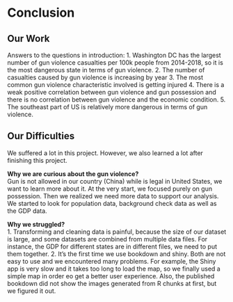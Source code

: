 # Conclusion

## Our Work

Answers to the questions in introduction:
1. Washington DC has the largest number of gun violence casualties per 100k people from 2014-2018, so it is the most dangerous state in terms of gun violence.
2. The number of casualties caused by gun violence is increasing by year
3. The most common gun violence characteristic involved is getting injured
4. There is a weak positive correlation between gun violence and gun possession and there is no correlation between gun violence and the economic condition.
5. The southeast part of US is relatively more dangerous in terms of gun violence.

## Our Difficulties

We suffered a lot in this project. However, we also learned a lot after finishing this project.

**Why we are curious about the gun violence?**  
Gun is not allowed in our country (China) while is legal in United States, we want to learn more about it. At the very start, we focused purely on gun possession. Then we realized we need more data to support our analysis. We started to look for  population data, background check data as well as the GDP data.

**Why we struggled?**  
1. Transforming and cleaning data is painful, because the size of our dataset is large, and some datasets are combined from multiple data files. For instance, the GDP for different states are in different files, we need to put them together. 
2. It’s the first time we use bookdown and shiny. Both are not easy to use and we encountered many problems. For example, the Shiny app is very slow and it takes too long to load the map, so we finally used a simple map in order eo get a better user experience. Also, the published bookdown did not show the images generated from R chunks at first, but we figured it out.
